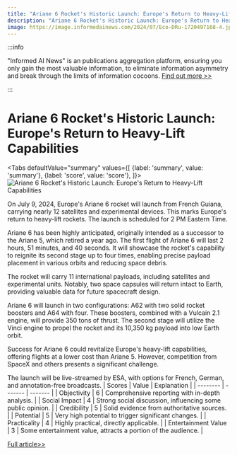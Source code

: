 ```yaml
---
title: "Ariane 6 Rocket's Historic Launch: Europe's Return to Heavy-Lift Capabilities"
description: "Ariane 6 Rocket's Historic Launch: Europe's Return to Heavy-Lift Capabilities"
image: https://image.informedainews.com/2024/07/Eco-DRu-1720497168-4.jpg
---
```



:::info

"Informed AI News" is an publications aggregation platform, ensuring you only gain the most valuable information, to eliminate information asymmetry and break through the limits of information cocoons.  [Find out more >>](/)

:::

# Ariane 6 Rocket's Historic Launch: Europe's Return to Heavy-Lift Capabilities


<Tabs
	defaultValue="summary"
	values={[
	{label: 'summary', value: 'summary'},
	{label: 'score', value: 'score'},
]}>
<TabItem value="summary">
<img
  src="https://image.informedainews.com/2024/07/Eco-DRu-1720497168-4.jpg"
  alt="Ariane 6 Rocket's Historic Launch: Europe's Return to Heavy-Lift Capabilities"
/>



On July 9, 2024, Europe's Ariane 6 rocket will launch from French Guiana, carrying nearly 12 satellites and experimental devices. This marks Europe's return to heavy-lift rockets. The launch is scheduled for 2 PM Eastern Time.

Ariane 6 has been highly anticipated, originally intended as a successor to the Ariane 5, which retired a year ago. The first flight of Ariane 6 will last 2 hours, 51 minutes, and 40 seconds. It will showcase the rocket's capability to reignite its second stage up to four times, enabling precise payload placement in various orbits and reducing space debris.

The rocket will carry 11 international payloads, including satellites and experimental units. Notably, two space capsules will return intact to Earth, providing valuable data for future spacecraft design.

Ariane 6 will launch in two configurations: A62 with two solid rocket boosters and A64 with four. These boosters, combined with a Vulcain 2.1 engine, will provide 350 tons of thrust. The second stage will utilize the Vinci engine to propel the rocket and its 10,350 kg payload into low Earth orbit.

Success for Ariane 6 could revitalize Europe's heavy-lift capabilities, offering flights at a lower cost than Ariane 5. However, competition from SpaceX and others presents a significant challenge.

The launch will be live-streamed by ESA, with options for French, German, and annotation-free broadcasts.
</TabItem>
<TabItem value="score">
	| Scores     | Value   | Explanation |
	| -------- | ------- | ------- |
	| Objectivity  | 6    | Comprehensive reporting with in-depth analysis.    |
	| Social Impact | 4     | Strong social discussion, influencing some public opinion.    |
	| Credibility    | 5    | Solid evidence from authoritative sources.    |
	| Potential    | 5    | Very high potential to trigger significant changes.    |
	| Practicality    | 4    | Highly practical, directly applicable.    |
	| Entertainment Value    | 3    | Some entertainment value, attracts a portion of the audience.    |
</TabItem>
</Tabs>

[Full article>>](https://www.cnbeta.com.tw/articles/science/1437451.htm)
